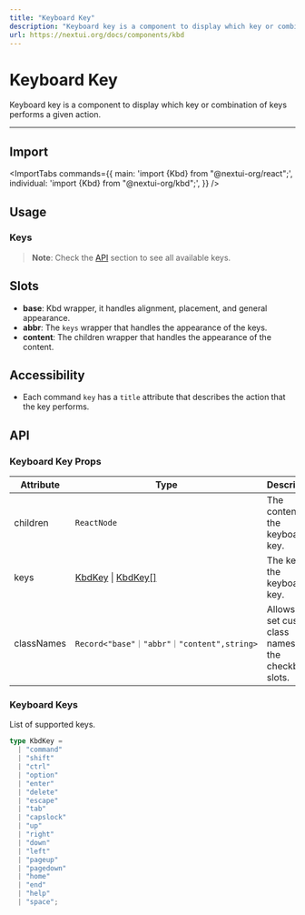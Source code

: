 ```yaml
---
title: "Keyboard Key"
description: "Keyboard key is a component to display which key or combination of keys performs a given action."
url: https://nextui.org/docs/components/kbd
---
```


# Keyboard Key

Keyboard key is a component to display which key or combination of keys performs a given action.

<ComponentLinks component="kbd" />

---

## Import

<ImportTabs
  commands={{
    main: 'import {Kbd} from "@nextui-org/react";',
    individual: 'import {Kbd} from "@nextui-org/kbd";',
  }}
/>

## Usage

<CodeDemo title="Usage" files={kbdContent.usage} />

### Keys

<CodeDemo title="Keys" files={kbdContent.keys} />

> **Note**: Check the [API](#keyboard-keys) section to see all available keys.

## Slots

- **base**: Kbd wrapper, it handles alignment, placement, and general appearance.
- **abbr**: The `keys` wrapper that handles the appearance of the keys.
- **content**: The children wrapper that handles the appearance of the content.

<Spacer y={4}/>  

## Accessibility

- Each command `key` has a `title` attribute that describes the action that the key performs.

<Spacer y={4}/>  

## API

### Keyboard Key Props

| Attribute  | Type                                                   | Description                                              | Default |
| ---------- | ------------------------------------------------------ | -------------------------------------------------------- | ------- |
| children   | `ReactNode`                                            | The content of the keyboard key.                         | -       |
| keys       | [KbdKey](#keyboard-keys) \| [KbdKey[]](#keyboard-keys) | The keys of the keyboard key.                            | -       |
| classNames | `Record<"base"｜"abbr"｜"content",string>`          | Allows to set custom class names for the checkbox slots. | -       |

### Keyboard Keys

List of supported keys.

```ts
type KbdKey =
  | "command"
  | "shift"
  | "ctrl"
  | "option"
  | "enter"
  | "delete"
  | "escape"
  | "tab"
  | "capslock"
  | "up"
  | "right"
  | "down"
  | "left"
  | "pageup"
  | "pagedown"
  | "home"
  | "end"
  | "help"
  | "space";
```
